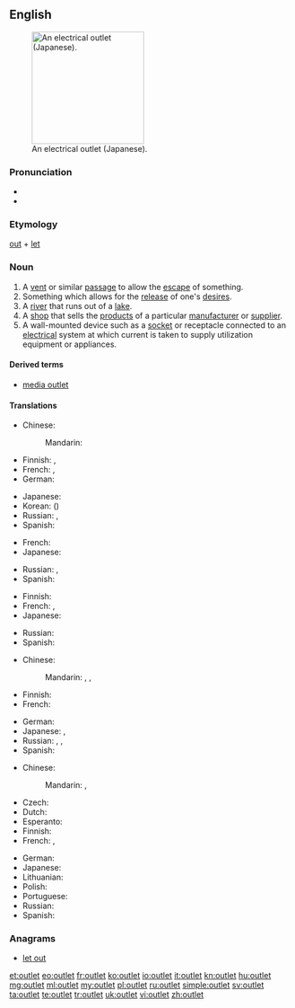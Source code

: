 ==English==
{{wikipedia}}
[[Image:OutletGround.jpg|thumb|200px|right|An electrical outlet (Japanese).]]

===Pronunciation===
* {{IPA|/ˈaʊtlɛt/|/ˈaʊtlɪt/|lang=en}}
* {{audio|en-us-outlet.ogg|Audio (US)}}

===Etymology===
[[out]] + [[let]]

===Noun===
{{en-noun}}

# A [[vent]] or similar [[passage]] to allow the [[escape]] of something.
# Something which allows for the [[release]] of one's [[desire]]s.
# A [[river]] that runs out of a [[lake]].
# A [[shop]] that sells the [[product]]s of a particular [[manufacturer]] or [[supplier]].
# A wall-mounted device such as a [[socket]] or receptacle connected to an [[electrical]] system at which current is taken to supply utilization equipment or appliances.

====Derived terms====
* [[media outlet]]

====Translations====
{{trans-top|vent}}
* Chinese:
*: Mandarin: {{t|cmn|出口|tr=chūkǒu|sc=Hani}}
* Finnish: {{t+|fi|luukku}}, {{t+|fi|aukko}}
* French: {{t+|fr|issue|f}}, {{t+|fr|sortie|f}}
* German: {{t+|de|Ausgang|m}}
{{trans-mid}}
* Japanese: {{t+|ja|出口|tr=でぐち, deguchi|sc=Jpan}}
* Korean: {{t+|ko|출구|tr=chulgu|sc=Kore}} ({{t+|ko|出口|sc=Kore}})
* Russian: {{t+|ru|выход|m|tr=výxod|sc=Cyrl}}, {{t+|ru|отдушина|f|tr=otdúšina|sc=Cyrl}}
* Spanish: {{t+|es|salida|f}}
{{trans-bottom}}

{{trans-top|release of desires}}
* French: {{t+|fr|exutoire|m}}
* Japanese: {{t-|ja|捌け口|tr=はけぐち, hakeguchi|sc=Jpan}}
{{trans-mid}}
* Russian: {{t+|ru|выход|m|tr=výxod|sc=Cyrl}}, {{t+|ru|отдушина|f|tr=otdúšina|sc=Cyrl}}
* Spanish: {{t-|es|desahogo}}
{{trans-bottom}}

{{trans-top|river}}
* Finnish: {{t-|fi|laskujoki}}
* French: {{t+|fr|exutoire|m}}, {{t+|fr|dérivatif|m}}
* Japanese: {{t-|ja|流出河川|tr=りゅうしゅつかせん, ryūshutsu-kasen|sc=Jpan}}
{{trans-mid}}
* Russian: {{t+|ru|сток|m|tr=stok|sc=Cyrl}}
* Spanish: {{t-|es|salida al lago|f}}
{{trans-bottom}}

{{trans-top|shop}}
* Chinese:
*: Mandarin: {{t|cmn|折扣中心|tr=zhékòuzhōngxīn|sc=Hani}}, {{t|cmn|暢貨中心|sc=Hani}}, {{t|cmn|畅货中心|tr=chànghuòzhōngxīn|sc=Hani}} {{qualifier|Taiwan}}
* Finnish: {{t+|fi|liike}}
* French: {{t+|fr|magasin d’usine|m}}
{{trans-mid}}
* German: {{t-|de|Direktverkauf|m}}
* Japanese: {{t-|ja|直販店|tr=ちょくはんてん, chokuhanten|sc=Jpan}}, {{t-|ja|アウトレット|tr=autoretto|sc=Jpan}}
* Russian: {{t-|ru|торговая точка|f|tr=torgóvaja tóčka|sc=Cyrl}}, {{t+|ru|магазин|m|tr=magazín|sc=Cyrl}}, {{t-|ru|аутлет|m|tr=áutlet|sc=Cyrl}}
* Spanish: {{t-|es|minorista de marca|m}}
{{trans-bottom}}

{{trans-top|wall-mounted socket}}
* Chinese:
*: Mandarin: {{t|cmn|插座|tr=chāzuò|sc=Hani}}, {{t|cmn|插孔|tr=chākǒng|sc=Hani}}
* Czech: {{t+|cs|zásuvka|f}}
* Dutch: {{t-|nl|stopcontact|n}}
* Esperanto: {{t-|eo|kontaktingo}}
* Finnish: {{t+|fi|pistorasia}}
* French: {{t+|fr|prise de courant|f}}, {{t+|fr|prise|f}}
{{trans-mid}}
* German: {{t+|de|Steckdose|f}}
* Japanese: {{t+|ja|コンセント|tr=konsento}}
* Lithuanian: {{t-|lt|rozetė|f}}
* Polish: {{t+|pl|gniazdko|n}}
* Portuguese: {{t+|pt|tomada|f}}
* Russian: {{t+|ru|розетка|f|tr=rozétka}}
* Spanish: {{t+|es|enchufe|m}}
{{trans-bottom}}

===Anagrams===
* [[let out#English|let out]]

[[et:outlet]]
[[eo:outlet]]
[[fr:outlet]]
[[ko:outlet]]
[[io:outlet]]
[[it:outlet]]
[[kn:outlet]]
[[hu:outlet]]
[[mg:outlet]]
[[ml:outlet]]
[[my:outlet]]
[[pl:outlet]]
[[ru:outlet]]
[[simple:outlet]]
[[sv:outlet]]
[[ta:outlet]]
[[te:outlet]]
[[tr:outlet]]
[[uk:outlet]]
[[vi:outlet]]
[[zh:outlet]]